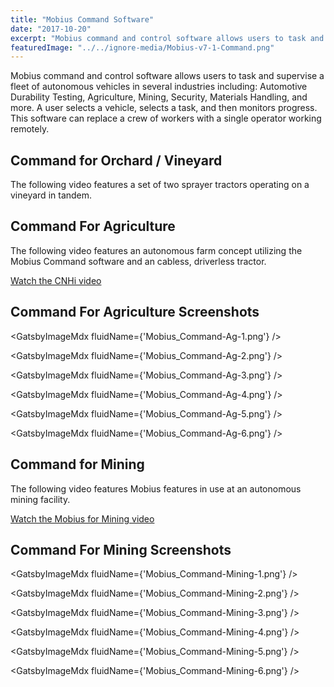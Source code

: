 ```yaml
---
title: "Mobius Command Software"
date: "2017-10-20"
excerpt: "Mobius command and control software allows users to task and supervise a fleet of autonomous vehicles in several industries. A user selects a vehicle, selects a task, and then monitors progress. This software can replace a crew of workers with a single operator working remotely."
featuredImage: "../../ignore-media/Mobius-v7-1-Command.png"
---
```



Mobius command and control software allows users to task and supervise a fleet of autonomous vehicles in several industries including: Automotive Durability Testing, Agriculture, Mining, Security, Materials Handling, and more. A user selects a vehicle, selects a task, and then monitors progress. This software can replace a crew of workers with a single operator working remotely.

## Command for Orchard / Vineyard

The following video features a set of two sprayer tractors operating on a vineyard in tandem.

<MdxVideo src={orchVineMovie} />

## Command For Agriculture

The following video features an autonomous farm concept utilizing the Mobius Command software and an cabless, driverless tractor.

[Watch the CNHi video](https://youtu.be/T7Os5Okf3OQ?t=165)

## Command For Agriculture Screenshots

<GatsbyImageMdx fluidName={'Mobius_Command-Ag-1.png'} />

<GatsbyImageMdx fluidName={'Mobius_Command-Ag-2.png'} />

<GatsbyImageMdx fluidName={'Mobius_Command-Ag-3.png'} />

<GatsbyImageMdx fluidName={'Mobius_Command-Ag-4.png'} />

<GatsbyImageMdx fluidName={'Mobius_Command-Ag-5.png'} />

<GatsbyImageMdx fluidName={'Mobius_Command-Ag-6.png'} />

## Command for Mining

The following video features Mobius features in use at an autonomous mining facility.

[Watch the Mobius for Mining video](https://youtu.be/A7IP7QJTuFk)

## Command For Mining Screenshots

<GatsbyImageMdx fluidName={'Mobius_Command-Mining-1.png'} />

<GatsbyImageMdx fluidName={'Mobius_Command-Mining-2.png'} />

<GatsbyImageMdx fluidName={'Mobius_Command-Mining-3.png'} />

<GatsbyImageMdx fluidName={'Mobius_Command-Mining-4.png'} />

<GatsbyImageMdx fluidName={'Mobius_Command-Mining-5.png'} />

<GatsbyImageMdx fluidName={'Mobius_Command-Mining-6.png'} />
